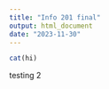 ---
title: "Info 201 final"
output: html_document
date: "2023-11-30"
---

```{r}
cat(hi)
```


testing 2 
